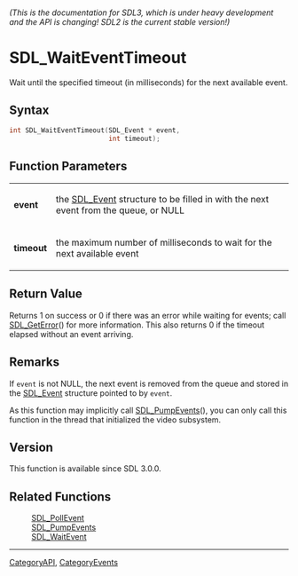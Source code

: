 ====== (This is the documentation for SDL3, which is under heavy development and the API is changing! SDL2 is the current stable version!) ======
= SDL_WaitEventTimeout =

Wait until the specified timeout (in milliseconds) for the next available event.

== Syntax ==

<syntaxhighlight lang='c'>
int SDL_WaitEventTimeout(SDL_Event * event,
                         int timeout);
</syntaxhighlight>

== Function Parameters ==

{|
|'''event'''
|the [[SDL_Event]] structure to be filled in with the next event from the queue, or NULL
|-
|'''timeout'''
|the maximum number of milliseconds to wait for the next available event
|}

== Return Value ==

Returns 1 on success or 0 if there was an error while waiting for events;
call [[SDL_GetError]]() for more information. This also returns 0 if the
timeout elapsed without an event arriving.

== Remarks ==

If <code>event</code> is not NULL, the next event is removed from the queue
and stored in the [[SDL_Event]] structure pointed to by <code>event</code>.

As this function may implicitly call [[SDL_PumpEvents]](), you can only
call this function in the thread that initialized the video subsystem.

== Version ==

This function is available since SDL 3.0.0.

== Related Functions ==

:[[SDL_PollEvent]]
:[[SDL_PumpEvents]]
:[[SDL_WaitEvent]]

----
[[CategoryAPI]], [[CategoryEvents]]


